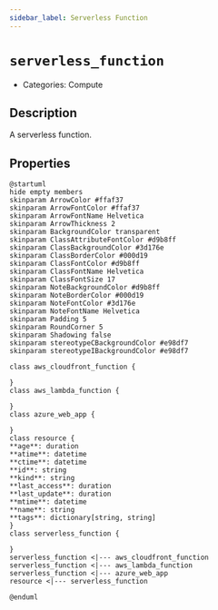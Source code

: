 ```yaml
---
sidebar_label: Serverless Function
---
```


# `serverless_function`

- Categories: Compute



## Description
A serverless function.

## Properties
<ZoomPanPinch>

```kroki imgType="plantuml" imgAlt="Diagram of Serverless Function data model"
@startuml
hide empty members
skinparam ArrowColor #ffaf37
skinparam ArrowFontColor #ffaf37
skinparam ArrowFontName Helvetica
skinparam ArrowThickness 2
skinparam BackgroundColor transparent
skinparam ClassAttributeFontColor #d9b8ff
skinparam ClassBackgroundColor #3d176e
skinparam ClassBorderColor #000d19
skinparam ClassFontColor #d9b8ff
skinparam ClassFontName Helvetica
skinparam ClassFontSize 17
skinparam NoteBackgroundColor #d9b8ff
skinparam NoteBorderColor #000d19
skinparam NoteFontColor #3d176e
skinparam NoteFontName Helvetica
skinparam Padding 5
skinparam RoundCorner 5
skinparam Shadowing false
skinparam stereotypeCBackgroundColor #e98df7
skinparam stereotypeIBackgroundColor #e98df7

class aws_cloudfront_function {

}
class aws_lambda_function {

}
class azure_web_app {

}
class resource {
**age**: duration
**atime**: datetime
**ctime**: datetime
**id**: string
**kind**: string
**last_access**: duration
**last_update**: duration
**mtime**: datetime
**name**: string
**tags**: dictionary[string, string]
}
class serverless_function {

}
serverless_function <|--- aws_cloudfront_function
serverless_function <|--- aws_lambda_function
serverless_function <|--- azure_web_app
resource <|--- serverless_function

@enduml
```

</ZoomPanPinch>




